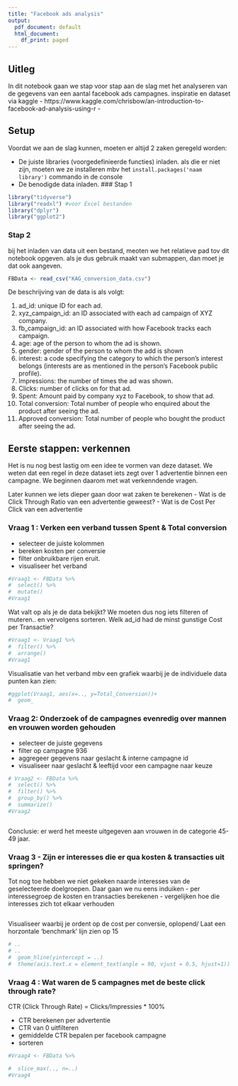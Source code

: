 ```yaml
---
title: "Facebook ads analysis"
output:
  pdf_document: default
  html_document:
    df_print: paged
---
```


## Uitleg
In dit notebook gaan we stap voor stap aan de slag met het analyseren van de gegevens van een aantal facebook ads campagnes. inspiratie en dataset via  kaggle - https://www.kaggle.com/chrisbow/an-introduction-to-facebook-ad-analysis-using-r -

## Setup
Voordat we aan de slag kunnen, moeten er altijd 2 zaken geregeld worden:

- De juiste libraries (voorgedefinieerde functies) inladen. als die er niet zijn, moeten we ze installeren mbv het `install.packages('naam library')` commando in de console
- De benodigde data inladen.
### Stap 1
```r
library("tidyverse")
library("readxl") #voor Excel bestanden
library("dplyr")
library("ggplot2")
```
### Stap 2
bij het inladen van data uit een bestand, meoten we het relatieve pad tov dit notebook opgeven. als je dus gebruik maakt van submappen, dan moet je dat ook aangeven.
```r
FBData <- read_csv("KAG_conversion_data.csv")
```

De beschrijving van de data is als volgt:

1. ad_id: unique ID for each ad.
2. xyz_campaign_id: an ID associated with each ad campaign of XYZ company.
3. fb_campaign_id: an ID associated with how Facebook tracks each campaign.
4. age: age of the person to whom the ad is shown.
5. gender: gender of the person to whom the add is shown
6. interest: a code specifying the category to which the person’s interest belongs (interests are as mentioned in the person’s Facebook public profile).
7. Impressions: the number of times the ad was shown.
8. Clicks: number of clicks on for that ad.
9. Spent: Amount paid by company xyz to Facebook, to show that ad.
10. Total conversion: Total number of people who enquired about the product after seeing the ad.
11. Approved conversion: Total number of people who bought the product after seeing the ad.

## Eerste stappen: verkennen
Het is nu nog best lastig om een idee te vormen van deze dataset. We weten dat een regel in deze dataset iets zegt over 1 advertentie binnen een campagne. We beginnen daarom met wat verkenndende vragen.

Later kunnen we iets dieper  gaan door wat zaken te berekenen
- Wat is de Click Through Ratio van een advertentie geweest?
- Wat is de Cost Per Click van een advertentie

### Vraag 1 : Verken een verband tussen Spent & Total conversion
- selecteer de juiste kolommen
- bereken kosten per conversie
- filter onbruikbare rijen eruit.
- visualiseer het verband

```r
#Vraag1 <- FBData %>%
#  select() %>%
#  mutate()
#Vraag1
```
Wat valt op als je de data bekijkt? We moeten dus nog iets filteren of muteren.. en vervolgens sorteren. Welk ad_id had de minst gunstige Cost per Transactie?
```r
#Vraag1 <- Vraag1 %>%
#  filter() %>%
#  arrange()
#Vraag1
```

 
Visualisatie van het verband mbv een grafiek waarbij je de individuele data punten kan zien:
```r
#ggplot(Vraag1, aes(x=.., y=Total_Conversion))+
#  geom_
```

### Vraag 2: Onderzoek of de campagnes evenredig over mannen en vrouwen worden gehouden
- selecteer de juiste gegevens
- filter op campagne 936
- aggregeer gegevens naar geslacht & interne campagne id
- visualiseer naar geslacht & leeftijd voor een campagne naar keuze

```r
# Vraag2 <- FBData %>%
#  select() %>%
#  filter() %>%
#  group_by() %>%
#  summarize()
#Vraag2
```


```r

```
Conclusie: er werd het meeste uitgegeven aan vrouwen in de categorie 45-49 jaar.

### Vraag 3 - Zijn er interesses die er qua kosten & transacties uit springen?
Tot nog toe hebben we niet gekeken naarde interesses van de geselecteerde doelgroepen. Daar gaan we nu eens induiken
- per interessegroep de kosten en transacties berekenen
- vergelijken hoe die interesses zich tot elkaar verhouden
```r

```
Visualiseer waarbij je ordent op de cost per conversie, oplopend/ Laat een horzontale 'benchmark' lijn zien op 15
```r
# ..
# ..
#  geom_hline(yintercept = ..)
#  theme(axis.text.x = element_text(angle = 90, vjust = 0.5, hjust=1))
```


### Vraag 4 : Wat waren de 5 campagnes met de beste click through rate?
CTR (Click Through Rate) = Clicks/Impressies * 100%

- CTR berekenen per  advertentie
- CTR van 0 uitfilteren
- gemiddelde CTR bepalen per facebook campagne
- sorteren

```r
#Vraag4 <- FBData %>%

#  slice_max(.., n=..)
#Vraag4
```


